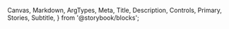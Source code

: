   Canvas,
  Markdown,
  ArgTypes,
  Meta,
  Title,
  Description,
  Controls,
  Primary,
  Stories,
  Subtitle,
} from '@storybook/blocks';

<Meta of={AtomicCommerceNumericFacet} />

<Title />
<Subtitle>
  <Description />
</Subtitle>

<Canvas
  additionalActions={[
    {
      title: 'Open in GitHub',
      onClick: () => {
        window.open(
          'https://github.com/coveo/ui-kit/blob/master/packages/atomic/src/components/commerce/atomic-commerce-numeric-facet/atomic-commerce-numeric-facet.ts',
          '_blank'
        );
      },
    },
  ]}
  of={AtomicCommerceNumericFacet.Default}
/>

## Usage

This component is not meant to be used directly in the layout. You should use the `<atomic-commerce-facets>` component instead, which will automatically render the appropriate facets.

```html
<atomic-commerce-interface>
  ...
  <atomic-layout-section section="facets">
    <atomic-commerce-facets></atomic-commerce-facets>
  </atomic-layout-section>
</atomic-commerce-interface>
```

## Examples

<Stories title={''} />

## Reference

<ArgTypes />
